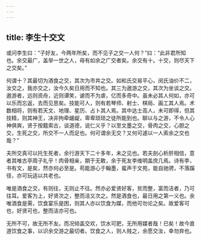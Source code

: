 ```yaml
---
---
---
```

title: 李生十交文
---

或问李生曰：“子好友，今两年所矣，而不见子之交一人何？”曰：“此非君所知也。余交最广，盖举一世之人，毋有如余之广交者矣。余交有十。十交，则尽天下之交矣。”

何谓十？其最切为酒食之交，其次为市井之交。如和氏交易平心，闵氏油价不二，汝交之，我亦交之，汝今久矣日用而不知也。其三为遨游之交，其次为坐谈之交。遨游者，远则资舟，近则谭笑，谑而不为虐，亿而多奇中。虽未必其人何如，亦可以乐而忘返，去而见思矣。技能可人，则有若琴师、射士、棋局、画工其人焉。术数相将，则有若天文、地理、星历、占卜其人焉。其中达士高人，未可即得，但其技精，则其神王，决非拘牵龌龊，卑卑琐琐之徒所能到也。聊以与之游，不令人心神俱爽，贤于按籍索古，谈道德，说仁义乎？以至文墨之交，骨肉之交，心胆之交，生死之交，所交不一人而足也。何可谓余无交？又何可遽以一人索余之交也哉？”

夫所交真可以托生死者，余行游天下二十多年，未之见也。若夫剖心析肝相信，意者其唯古亭周子礼乎！肉骨相亲，期于无斁，余于死友李维明盖庶几焉。诗有李，书有文，是矣，然亦何必至是。苟能游心于翰墨，蜚声于文苑，能自驰骋，不落蹊径，亦可玩适以共老也。

唯是酒食之交，有则往，无则止不往。然亦必爱贤好客，贫而整，富而洁者，乃可往耳。爱客为上，好贤次之，整而洁又次之。然是酒食也，最日用之第一义也。余唯酒食是需，饮食宴乐是困，则其人亦以饮食为媒，而他可勿论之矣。故爱客可也，好贤可也，整而洁亦可也。

无所不可，故无所不友。而况倾盖交欢，饮水可肥，无所用媒者哉！已矣！故今直道饮食之事，以识余交游之最切者。饮食之人，则人贱之，余愿交汝，幸勿弃也。